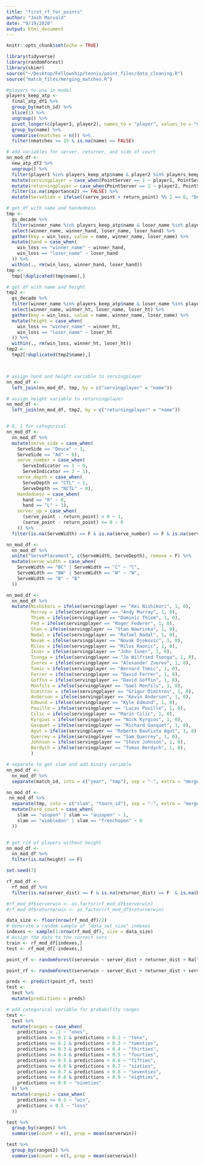 ```yaml
---
title: "first_rf_for_points"
author: "Josh Marvald"
date: "9/19/2020"
output: html_document
---
```


```r
knitr::opts_chunk$set(echo = TRUE)
```

```r
library(tidyverse)
library(randomForest)
library(skimr)
source("~/Desktop/Fellowship/tennis/point_files/data_cleaning.R")
source("match_files/merging_matches.R")
```

```r
#players to use in model
players_keep_atp <- 
  final_atp_df1 %>% 
  group_by(match_id) %>%
  slice(1) %>%
  ungroup() %>%
  pivot_longer(c(player1, player2), names_to = "player", values_to = "name") %>%
  group_by(name) %>%
  summarise(nmatches = n()) %>%
  filter(nmatches >= 15 & is.na(name) == FALSE)

# add variables for server, returner, and side of court
nn_mod_df <- 
  new_atp_df2 %>% 
  ungroup() %>%
  filter(player1 %in% players_keep_atp$name & player2 %in% players_keep_atp$name) %>% 
  mutate(servingplayer = case_when(PointServer == 1 ~ player1, PointServer == 2 ~ player2)) %>%
  mutate(returningplayer = case_when(PointServer == 1 ~ player2, PointServer == 2 ~ player1)) %>%
  filter(is.na(importance2) == FALSE) %>%
  mutate(ServeSide = ifelse((serve_point + return_point) %% 2 == 0, "Deuce", "Ad"))

# get df with name and handedness
tmp <- 
  gs_decade %>%
  filter(winner_name %in% players_keep_atp$name & loser_name %in% players_keep_atp$name) %>%
  select(winner_name, winner_hand, loser_name, loser_hand) %>%
  gather(key = win_loss, value = name, winner_name, loser_name) %>%
  mutate(hand = case_when(
    win_loss == "winner_name" ~ winner_hand,
    win_loss == "loser_name" ~ loser_hand
  )) %>%
  within(., rm(win_loss, winner_hand, loser_hand))
tmp <- 
  tmp[!duplicated(tmp$name),]

# get df with name and height
tmp2 <- 
  gs_decade %>%
  filter(winner_name %in% players_keep_atp$name & loser_name %in% players_keep_atp$name) %>%
  select(winner_name, winner_ht, loser_name, loser_ht) %>%
  gather(key = win_loss, value = name, winner_name, loser_name) %>%
  mutate(height = case_when(
    win_loss == "winner_name" ~ winner_ht,
    win_loss == "loser_name" ~ loser_ht
  )) %>%
  within(., rm(win_loss, winner_ht, loser_ht))
tmp2 <- 
  tmp2[!duplicated(tmp2$name),]



# assign hand and height variable to servingplayer 
nn_mod_df <-
  left_join(nn_mod_df, tmp, by = c("servingplayer" = "name"))

# assign height variable to returningplayer 
nn_mod_df <-
  left_join(nn_mod_df, tmp2, by = c("returningplayer" = "name"))


# 0, 1 for categorical
nn_mod_df <-
  nn_mod_df %>%
  mutate(serve_side = case_when(
    ServeSide == "Deuce" ~ 1,
    ServeSide == "Ad" ~ 0), 
    serve_number = case_when(
      ServeIndicator == 1 ~ 0,
      ServeIndicator == 2 ~ 1),
    serve_depth = case_when(
      ServeDepth == "CTL" ~ 1,
      ServeDepth == "NCTL" ~ 0),
    Handedness = case_when(
      hand == "R" ~ 0,
      hand == "L" ~ 1),
    server_up = case_when(
      (serve_point - return_point) > 0 ~ 1,
      (serve_point - return_point) <= 0 ~ 0
    )) %>%
  filter(is.na(ServeWidth) == F & is.na(serve_number) == F & is.na(serve_depth) == F & is.na(serve_side) == F & is.na(Handedness) == F & is.na(server_up) == F)

nn_mod_df <-
  nn_mod_df %>%
  unite("ServePlacement", c(ServeWidth, ServeDepth), remove = F) %>%
  mutate(serve_width = case_when(
    ServeWidth == "BC" | ServeWidth == "C" ~ "C",
    ServeWidth == "BW" | ServeWidth == "W" ~ "W",
    ServeWidth == "B" ~ "B"
  ))

nn_mod_df <-
  nn_mod_df %>%
  mutate(Nishikori = ifelse(servingplayer == "Kei Nishikori", 1, 0),
         Murray = ifelse(servingplayer == "Andy Murray", 1, 0),
         Thiem = ifelse(servingplayer == "Dominic Thiem", 1, 0),
         Fed = ifelse(servingplayer == "Roger Federer", 1, 0),
         Stan = ifelse(servingplayer == "Stan Wawrinka", 1, 0),
         Nadal = ifelse(servingplayer == "Rafael Nadal", 1, 0),
         Novak = ifelse(servingplayer == "Novak Djokovic", 1, 0),
         Milos = ifelse(servingplayer == "Milos Raonic", 1, 0),
         Isner = ifelse(servingplayer == "John Isner", 1, 0),
         Tsonga = ifelse(servingplayer == "Jo Wilfried Tsonga", 1, 0),
         Zverev = ifelse(servingplayer == "Alexander Zverev", 1, 0),
         Tomic = ifelse(servingplayer == "Bernard Tomic", 1, 0),
         Ferrer = ifelse(servingplayer == "David Ferrer", 1, 0),
         Goffin = ifelse(servingplayer == "David Goffin", 1, 0),
         Monfils = ifelse(servingplayer == "Gael Monfils", 1, 0),
         Dimitrov = ifelse(servingplayer == "Grigor Dimitrov", 1, 0),
         Anderson = ifelse(servingplayer == "Kevin Anderson", 1, 0),
         Edmund = ifelse(servingplayer == "Kyle Edmund", 1, 0),
         Pouille = ifelse(servingplayer == "Lucas Pouille", 1, 0),
         Cilic = ifelse(servingplayer == "Marin Cilic", 1, 0),
         Kyrgios = ifelse(servingplayer == "Nick Kyrgios", 1, 0),
         Gasquet = ifelse(servingplayer == "Richard Gasquet", 1, 0),
         Agut = ifelse(servingplayer == "Roberto Bautista Agut", 1, 0),
         Querrey = ifelse(servingplayer == "Sam Querrey", 1, 0),
         Johnson = ifelse(servingplayer == "Steve Johnson", 1, 0),
         Berdych = ifelse(servingplayer == "Tomas Berdych", 1, 0),
         )

# separate to get slam and add binary variable
nn_mod_df <-
  nn_mod_df %>%
  separate(match_id, into = c("year", "tmp"), sep = "-", extra = "merge") 

nn_mod_df <-
 nn_mod_df %>%
  separate(tmp, into = c("slam", "tourn_id"), sep = "-", extra = "merge") %>%
  mutate(hard_court = case_when(
    slam == "usopen" | slam == "ausopen" ~ 1,
    slam == "wimbledon" | slam == "frenchopen" ~ 0
  ))


# get rid of players without height
nn_mod_df <-
  nn_mod_df %>%
  filter(is.na(height) == F)


```

```r
set.seed(7)

rf_mod_df <-
  rf_mod_df %>%
  filter(is.na(server_dist) == F & is.na(returner_dist) == F  & is.na(RallyCount) == F & is.na(Speed_MPH) == F & is.na(ServeSide) == F & is.na(hand) == F & is.na(height) == F & is.na(serve_number) == F & is.na(server_up) == F & is.na(servingplayer) == F & is.na(importance2) == F & is.na(serverwin) == F) 

#rf_mod_df$serverwin <- as.factor(rf_mod_df$serverwin)
#rf_mod_df$returnerwin <- as.factor(rf_mod_df$returnerwin)

data_size <- floor(nrow(rf_mod_df)/2)
# Generate a random sample of "data_set_size" indexes
indexes <- sample(1:nrow(rf_mod_df), size = data_size)
# Assign the data to the correct sets
train <- rf_mod_df[indexes,] 
test <- rf_mod_df[-indexes,] 
```



```r
point_rf <- randomForest(serverwin ~ server_dist + returner_dist + RallyCount + Speed_MPH + importance2 + ServeSide + Handedness + height + serve_number + server_up, data = train, ntree = 100, mtry = 5, importance = T)

point_rf <- randomForest(serverwin ~ server_dist + returner_dist + server_up + serve_number + Speed_MPH, data = train, ntree = 100, mtry = 3, importance = T )
```


```r
preds <- predict(point_rf, test)
test <- 
  test %>%
  mutate(predictions = preds) 
```


```r
# add categorical variable for probability ranges
test <-
  test %>%
  mutate(ranges = case_when(
    predictions < .1 ~ "ones",
    predictions >= 0.1 & predictions < 0.2 ~ "tens",
    predictions >= 0.2 & predictions < 0.3 ~ "twenties",
    predictions >= 0.3 & predictions < 0.4 ~ "thirties", 
    predictions >= 0.4 & predictions < 0.5 ~ "fourties",
    predictions >= 0.5 & predictions < 0.6 ~ "fifties",
    predictions >= 0.6 & predictions < 0.7 ~ "sixties",
    predictions >= 0.7 & predictions < 0.8 ~ "seventies",
    predictions >= 0.8 & predictions < 0.9 ~ "eighties",
    predictions >= 0.9 ~ "nineties"
  )) %>%
  mutate(ranges2 = case_when(
    predictions >= 0.5 ~ "win",
    predictions < 0.5 ~ "loss"
  ))

test %>%
  group_by(ranges) %>%
  summarise(count = n(), prop = mean(serverwin))

test %>%
  group_by(ranges2) %>%
  summarise(count = n(), prop = mean(serverwin))
```

